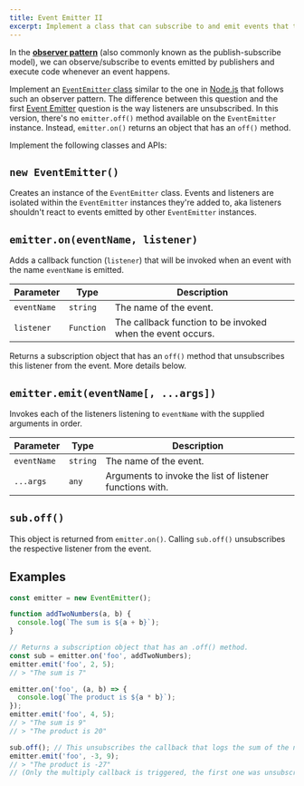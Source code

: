 ```yaml
---
title: Event Emitter II
excerpt: Implement a class that can subscribe to and emit events that trigger attached callback functions. Subscription objects are returned and can unsubscribe itself
---
```


In the [**observer pattern**](https://www.patterns.dev/posts/observer-pattern/) (also commonly known as the publish-subscribe model), we can observe/subscribe to events emitted by publishers and execute code whenever an event happens.

Implement an [`EventEmitter` class](https://nodejs.org/api/events.html#class-eventemitter) similar to the one in [Node.js](https://nodejs.org/api/events.html) that follows such an observer pattern. The difference between this question and the first [Event Emitter](/questions/javascript/event-emitter) question is the way listeners are unsubscribed. In this version, there's no `emitter.off()` method available on the `EventEmitter` instance. Instead, `emitter.on()` returns an object that has an `off()` method.

Implement the following classes and APIs:

## `new EventEmitter()`

Creates an instance of the `EventEmitter` class. Events and listeners are isolated within the `EventEmitter` instances they're added to, aka listeners shouldn't react to events emitted by other `EventEmitter` instances.

## `emitter.on(eventName, listener)`

Adds a callback function (`listener`) that will be invoked when an event with the name `eventName` is emitted.

| Parameter | Type | Description |
| --- | --- | --- |
| `eventName` | `string` | The name of the event. |
| `listener` | `Function` | The callback function to be invoked when the event occurs. |

Returns a subscription object that has an `off()` method that unsubscribes this listener from the event. More details below.

## `emitter.emit(eventName[, ...args])`

Invokes each of the listeners listening to `eventName` with the supplied arguments in order.

| Parameter | Type | Description |
| --- | --- | --- |
| `eventName` | `string` | The name of the event. |
| `...args` | `any` | Arguments to invoke the list of listener functions with. |

## `sub.off()`

This object is returned from `emitter.on()`. Calling `sub.off()` unsubscribes the respective listener from the event.

## Examples

```js
const emitter = new EventEmitter();

function addTwoNumbers(a, b) {
  console.log(`The sum is ${a + b}`);
}

// Returns a subscription object that has an .off() method.
const sub = emitter.on('foo', addTwoNumbers);
emitter.emit('foo', 2, 5);
// > "The sum is 7"

emitter.on('foo', (a, b) => {
  console.log(`The product is ${a * b}`);
});
emitter.emit('foo', 4, 5);
// > "The sum is 9"
// > "The product is 20"

sub.off(); // This unsubscribes the callback that logs the sum of the numbers.
emitter.emit('foo', -3, 9);
// > "The product is -27"
// (Only the multiply callback is triggered, the first one was unsubscribed.)
```
